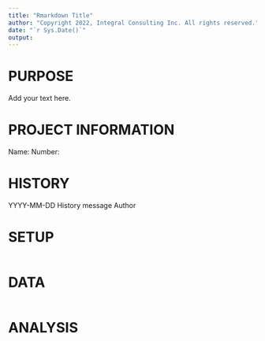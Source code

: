 ```yaml
---
title: "Rmarkdown Title"
author: "Copyright 2022, Integral Consulting Inc. All rights reserved."
date: "`r Sys.Date()`"
output: 
---
```


# PURPOSE
Add your text here.

# PROJECT INFORMATION
Name:
Number:

# HISTORY
YYYY-MM-DD History message Author

# SETUP
```r


```

# DATA

```r

```

# ANALYSIS
 
```r
```
